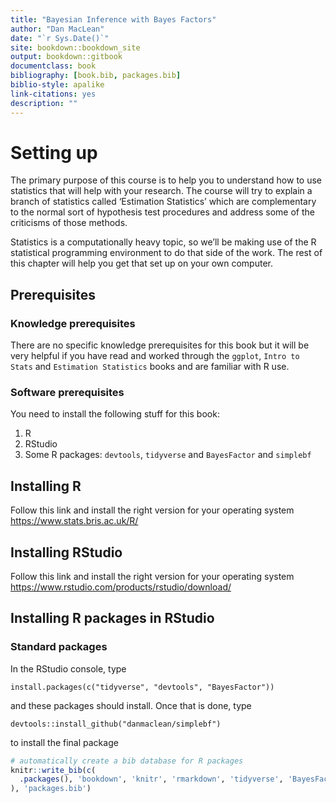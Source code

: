 ```yaml
--- 
title: "Bayesian Inference with Bayes Factors"
author: "Dan MacLean"
date: "`r Sys.Date()`"
site: bookdown::bookdown_site
output: bookdown::gitbook
documentclass: book
bibliography: [book.bib, packages.bib]
biblio-style: apalike
link-citations: yes
description: ""
---
```


# Setting up

The primary purpose of this course is to help you to understand how to use statistics that will help with your research. The course will try to explain a branch of statistics called 'Estimation Statistics' which are complementary to the normal sort of hypothesis test procedures and address some of the criticisms of those methods.

Statistics is a computationally heavy topic, so we'll be making use of the R statistical programming environment to do that side of the work. The rest of this chapter will help you get that set up on your own computer.

## Prerequisites

### Knowledge prerequisites

There are no specific knowledge prerequisites for this book but it will be very helpful if you have read and worked through the `ggplot`, `Intro to Stats` and `Estimation Statistics` books and are familiar with R use.


### Software prerequisites

You need to install the following stuff for this book: 

 1. R
 2. RStudio
 3. Some R packages: `devtools`, `tidyverse` and `BayesFactor` and `simplebf`
 

## Installing R

Follow this link and install the right version for your operating system [https://www.stats.bris.ac.uk/R/](https://www.stats.bris.ac.uk/R/)

## Installing RStudio

Follow this link and install the right version for your operating system [https://www.rstudio.com/products/rstudio/download/](https://www.rstudio.com/products/rstudio/download/)

## Installing R packages in RStudio

### Standard packages

In the RStudio console, type

`install.packages(c("tidyverse", "devtools", "BayesFactor"))`

and these packages should install. Once that is done, type 

`devtools::install_github("danmaclean/simplebf")`

to install the final package


```r
# automatically create a bib database for R packages
knitr::write_bib(c(
  .packages(), 'bookdown', 'knitr', 'rmarkdown', 'tidyverse', 'BayesFactor'
), 'packages.bib')
```
